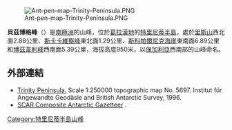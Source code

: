 [[Image:Ant-pen-map-Trinity-Peninsula.PNG|thumb]]

{{coord|63|48|35|S|58|34|08|W|display=title}}

'''貝茲博格峰'''（{{lang-en|Bezbog Peak}}）是[[南極洲|南極洲]]的山峰，位於[[葛拉漢地|葛拉漢地]]的[[特里尼蒂半島|特里尼蒂半島]]，處於[[里斯山|里斯山]]西北面2.88公里、[[斯卡卡維察峰|斯卡卡維察峰]]東北面1.29公里、[[斯科帕爾尼克海崖|斯科帕爾尼克海崖]]東南面6.89公里和[[博茲韋利峰|博茲韋利峰]]西南面5.39公里，海拔高度950米，以[[保加利亞|保加利亞]]西南部的山峰命名。

==外部連結==
* [https://web.archive.org/web/20131002100340/http://www.bkg.bund.de/nn_193194/DE/Bundesamt/Downloads/Kostenlose-Karten/Antarktis-Karten/Satellitenbildkarten/Scale250/Daten/Trinity-Peninsula%2CtemplateId%3Draw%2Cproperty%3DpublicationFile.pdf/Trinity-Peninsula.pdf Trinity Peninsula.] Scale 1:250000 topographic map No. 5697. Institut für Angewandte Geodäsie and British Antarctic Survey, 1996.
* [http://data.aad.gov.au/aadc/gaz/scar/ SCAR Composite Antarctic Gazetteer] {{WebCite|url=https://www.webcitation.org/5ug2CfC7m?url=http://data.aad.gov.au/aadc/gaz/scar/ |date=20101202140255 |dateformat=iso }}.

{{DEFAULTSORT:Bezbog Peak}}
[[Category:特里尼蒂半島山峰|Category:特里尼蒂半島山峰]]


{{TrinityPeninsula-geo-stub}}